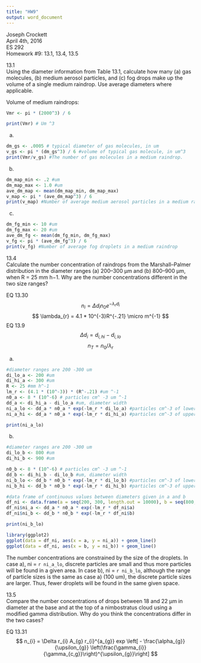 ```yaml
---
title: "HW9"
output: word_document
---
```

Joseph Crockett  
April 4th, 2016  
ES 292  
Homework #9: 13.1, 13.4, 13.5

13.1  
Using the diameter information from Table 13.1, calculate how many (a) gas molecules, (b) medium aerosol particles, and (c) fog drops make up the volume of a single medium raindrop. Use average diameters where applicable.

Volume of medium raindrops: 
```r
Vmr <- pi * (2000^3) / 6 

print(Vmr) # Um ^3
```

a) 

```r
dm_gs <- .0005 # typical diameter of gas molecules, in um
v_gs <- pi * (dm_gs^3) / 6 #volume of typical gas molecule, in um^3
print(Vmr/v_gs) #The number of gas molecules in a medium raindrop.
```
b)

```r
dm_map_min <- .2 #um
dm_map_max <- 1.0 #um
ave_dm_map <- mean(dm_map_min, dm_map_max)
v_map <- pi * (ave_dm_map^3) / 6
print(v_map) #Number of average medium aerosol particles in a medium raindrop

```
c)

```r
dm_fg_min <- 10 #um
dm_fg_max <- 20 #um
ave_dm_fg <- mean(dm_fg_min, dm_fg_max)
v_fg <- pi * (ave_dm_fg^3) / 6
print(v_fg) #Number of average fog droplets in a medium raindrop

```


13.4  
Calculate the number concentration of raindrops from the Marshall–Palmer distribution in the diameter ranges (a) 200–300 μm and (b) 800–900 μm, when R = 25 mm h−1. Why are the number concentrations different in the two size ranges?


EQ 13.30
$$ n_{i} = \Delta d_{i}n_{0}e^{-\lambda_{r}d_{i}} $$
$$ \lambda_{r} = 4.1 * 10^{-3}R^{-.21} \micro m^{-1} $$
EQ 13.9
$$ \Delta d_{i} = d_{i,hi} - d_{i,lo} $$
$$ n_{T} = n_{0} / \lambda_{r} $$
  
a) 
```r
#diameter ranges are 200 -300 um
di_lo_a <- 200 #um
di_hi_a <- 300 #um
R <- 25 #mm h^-1
lm_r <- (4.1 * (10^-3)) * (R^-.21) #um ^-1
n0_a <- 8 * (10^-6) # particles cm^ -3 um ^-1
dd_a <- di_hi_a - di_lo_a #um, diameter width 
ni_a_lo <- dd_a * n0_a * exp(-lm_r * di_lo_a) #particles cm^-3 of lower boundary
ni_a_hi <- dd_a * n0_a * exp(-lm_r * di_hi_a) #particles cm^-3 of upper boundary

print(ni_a_lo)
```

b)
```r
#diameter ranges are 200 -300 um
di_lo_b <- 800 #um
di_hi_b <- 900 #um

n0_b <- 8 * (10^-6) # particles cm^ -3 um ^-1 
dd_b <- di_hi_b - di_lo_b #um, diameter width
ni_b_lo <- dd_b * n0_b * exp(-lm_r * di_lo_b) #particles cm^-3 of lower boundary
ni_b_hi <- dd_b * n0_b * exp(-lm_r * di_hi_b) #particles cm^-3 of upper boundary

#data frame of continuous values between diameters given in a and b
df_ni <- data.frame(a = seq(200, 300, length.out = 10000), b = seq(800, 900, length.out = 10000))
df_ni$ni_a <- dd_a * n0_a * exp(-lm_r * df_ni$a)
df_ni$ni_b <- dd_b * n0_b * exp(-lm_r * df_ni$b)

print(ni_b_lo)
```
```r
library(ggplot2)
ggplot(data = df_ni, aes(x = a, y = ni_a)) + geom_line()
ggplot(data = df_ni, aes(x = b, y = ni_b)) + geom_line()
```

The number concentrations are constrained by the size of the droplets.  In case a), ni = `r ni_a_lo`, discrete particles are small and thus more particles will be found in a given area.  In case b), ni = `r ni_b_lo`, although the range of particle sizes is the same as case a) (100 um), the discrete particle sizes are larger.  Thus, fewer droplets will be found in the same given space.


13.5  
Compare the number concentrations of drops between 18 and 22 μm in diameter at the base and at the top of a nimbostratus cloud using a modified gamma distribution. Why do you think the concentrations differ in the two cases?

EQ 13.31
$$ n_{i} = \Delta r_{i} A_{g} r_{i}^{a_{g}} exp \left[ - \frac{\alpha_{g}}{\upsilon_{g}} \left(\frac{\gamma_{i}}{\gamma_{c,g}}\right)^{\upsilon_{g}}\right] $$

